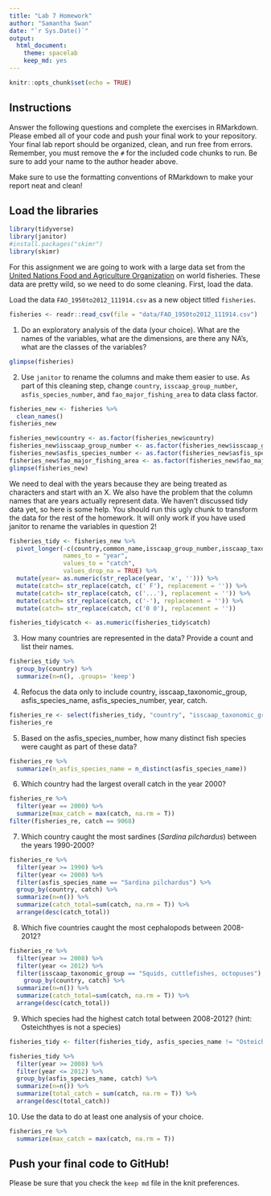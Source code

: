 ```yaml
---
title: "Lab 7 Homework"
author: "Samantha Swan"
date: "`r Sys.Date()`"
output:
  html_document: 
    theme: spacelab
    keep_md: yes
---
```


```r
knitr::opts_chunk$set(echo = TRUE)
```

## Instructions
Answer the following questions and complete the exercises in RMarkdown. Please embed all of your code and push your final work to your repository. Your final lab report should be organized, clean, and run free from errors. Remember, you must remove the `#` for the included code chunks to run. Be sure to add your name to the author header above.  

Make sure to use the formatting conventions of RMarkdown to make your report neat and clean!  

## Load the libraries
```r
library(tidyverse)
library(janitor)
#install.packages("skimr")
library(skimr)
```

For this assignment we are going to work with a large data set from the [United Nations Food and Agriculture Organization](http://www.fao.org/about/en/) on world fisheries. These data are pretty wild, so we need to do some cleaning. First, load the data.  

Load the data `FAO_1950to2012_111914.csv` as a new object titled `fisheries`.
```r
fisheries <- readr::read_csv(file = "data/FAO_1950to2012_111914.csv")
```

1. Do an exploratory analysis of the data (your choice). What are the names of the variables, what are the dimensions, are there any NA's, what are the classes of the variables?  
```r
glimpse(fisheries)
```

2. Use `janitor` to rename the columns and make them easier to use. As part of this cleaning step, change `country`, `isscaap_group_number`, `asfis_species_number`, and `fao_major_fishing_area` to data class factor. 
```r
fisheries_new <- fisheries %>%
  clean_names()
fisheries_new
```


```r
fisheries_new$country <- as.factor(fisheries_new$country)
fisheries_new$isscaap_group_number <- as.factor(fisheries_new$isscaap_group_number)
fisheries_new$asfis_species_number <- as.factor(fisheries_new$asfis_species_number)
fisheries_new$fao_major_fishing_area <- as.factor(fisheries_new$fao_major_fishing_area)
glimpse(fisheries_new)
```


We need to deal with the years because they are being treated as characters and start with an X. We also have the problem that the column names that are years actually represent data. We haven't discussed tidy data yet, so here is some help. You should run this ugly chunk to transform the data for the rest of the homework. It will only work if you have used janitor to rename the variables in question 2!  
```r
fisheries_tidy <- fisheries_new %>% 
  pivot_longer(-c(country,common_name,isscaap_group_number,isscaap_taxonomic_group,asfis_species_number,asfis_species_name,fao_major_fishing_area,measure),
               names_to = "year",
               values_to = "catch",
               values_drop_na = TRUE) %>% 
  mutate(year= as.numeric(str_replace(year, 'x', ''))) %>% 
  mutate(catch= str_replace(catch, c(' F'), replacement = '')) %>% 
  mutate(catch= str_replace(catch, c('...'), replacement = '')) %>% 
  mutate(catch= str_replace(catch, c('-'), replacement = '')) %>% 
  mutate(catch= str_replace(catch, c('0 0'), replacement = ''))

fisheries_tidy$catch <- as.numeric(fisheries_tidy$catch)
```

3. How many countries are represented in the data? Provide a count and list their names.
```r
fisheries_tidy %>% 
  group_by(country) %>% 
  summarize(n=n(), .groups= 'keep')
```

4. Refocus the data only to include country, isscaap_taxonomic_group, asfis_species_name, asfis_species_number, year, catch.
```r
fisheries_re <- select(fisheries_tidy, "country", "isscaap_taxonomic_group", "asfis_species_name", "asfis_species_number", "year", "catch")
fisheries_re
```

5. Based on the asfis_species_number, how many distinct fish species were caught as part of these data?
```r
fisheries_re %>%
  summarize(n_asfis_species_name = n_distinct(asfis_species_name))
```

6. Which country had the largest overall catch in the year 2000?
```r
fisheries_re %>%
  filter(year == 2000) %>%
  summarize(max_catch = max(catch, na.rm = T))
filter(fisheries_re, catch == 9068)
```


7. Which country caught the most sardines (_Sardina pilchardus_) between the years 1990-2000?
```r
fisheries_re %>%
  filter(year >= 1990) %>%
  filter(year <= 2000) %>%
  filter(asfis_species_name == "Sardina pilchardus") %>%
  group_by(country, catch) %>% 
  summarize(n=n()) %>%
  summarize(catch_total=sum(catch, na.rm = T)) %>%
  arrange(desc(catch_total))
```

8. Which five countries caught the most cephalopods between 2008-2012?
```r
fisheries_re %>%
  filter(year >= 2008) %>%
  filter(year <= 2012) %>%
  filter(isscaap_taxonomic_group == "Squids, cuttlefishes, octopuses") %>%
    group_by(country, catch) %>% 
  summarize(n=n()) %>%
  summarize(catch_total=sum(catch, na.rm = T)) %>%
  arrange(desc(catch_total))
```

9. Which species had the highest catch total between 2008-2012? (hint: Osteichthyes is not a species)
```r
fisheries_tidy <- filter(fisheries_tidy, asfis_species_name != "Osteichthyes")
```


```r
fisheries_tidy %>%
  filter(year >= 2008) %>%
  filter(year <= 2012) %>%
  group_by(asfis_species_name, catch) %>% 
  summarize(n=n()) %>%
  summarize(total_catch = sum(catch, na.rm = T)) %>%
  arrange(desc(total_catch))
```

10. Use the data to do at least one analysis of your choice.
```r
fisheries_re %>%
  summarize(max_catch = max(catch, na.rm = T))
```


## Push your final code to GitHub!
Please be sure that you check the `keep md` file in the knit preferences.   